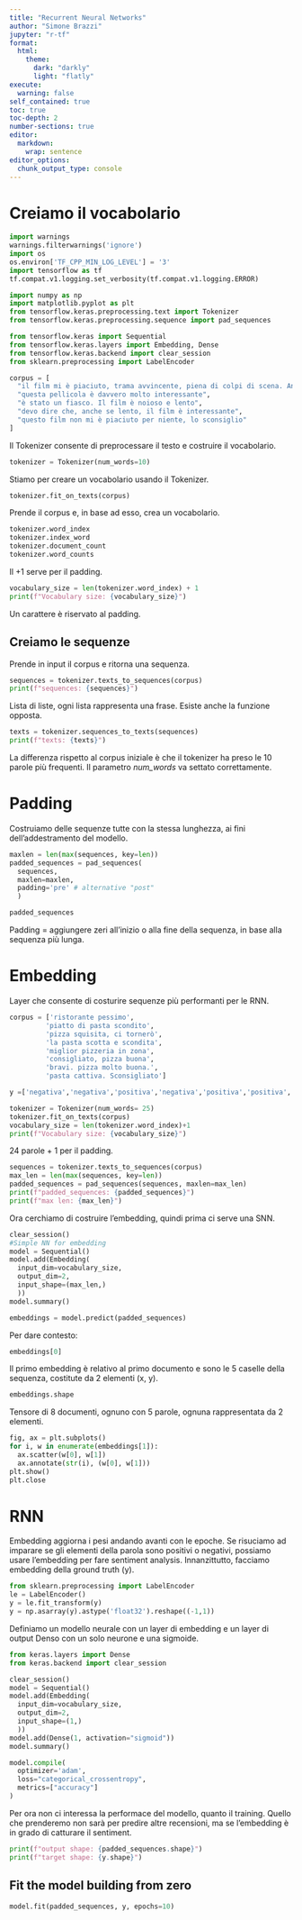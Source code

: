 ```yaml
---
title: "Recurrent Neural Networks"
author: "Simone Brazzi"
jupyter: "r-tf"
format:
  html:
    theme:
      dark: "darkly"
      light: "flatly"
execute: 
  warning: false
self_contained: true
toc: true
toc-depth: 2
number-sections: true
editor: 
  markdown: 
    wrap: sentence
editor_options: 
  chunk_output_type: console
---
```


# Creiamo il vocabolario

```python
import warnings
warnings.filterwarnings('ignore')
import os
os.environ['TF_CPP_MIN_LOG_LEVEL'] = '3'
import tensorflow as tf
tf.compat.v1.logging.set_verbosity(tf.compat.v1.logging.ERROR)

import numpy as np
import matplotlib.pyplot as plt
from tensorflow.keras.preprocessing.text import Tokenizer
from tensorflow.keras.preprocessing.sequence import pad_sequences

from tensorflow.keras import Sequential
from tensorflow.keras.layers import Embedding, Dense
from tensorflow.keras.backend import clear_session
from sklearn.preprocessing import LabelEncoder
```

```python
corpus = [
  "il film mi è piaciuto, trama avvincente, piena di colpi di scena. Andatelo a vedere tutti!",
  "questa pellicola è davvero molto interessante",
  "è stato un fiasco. Il film è noioso e lento",
  "devo dire che, anche se lento, il film è interessante",
  "questo film non mi è piaciuto per niente, lo sconsiglio"
]
```

Il Tokenizer consente di preprocessare il testo e costruire il vocabolario.
```python
tokenizer = Tokenizer(num_words=10)
```

Stiamo per creare un vocabolario usando il Tokenizer.
```python
tokenizer.fit_on_texts(corpus)
```

Prende il corpus e, in base ad esso, crea un vocabolario.

```python
tokenizer.word_index
tokenizer.index_word
tokenizer.document_count
tokenizer.word_counts
```

Il +1 serve per il padding.
```python
vocabulary_size = len(tokenizer.word_index) + 1
print(f"Vocabulary size: {vocabulary_size}")
```

Un carattere è riservato al padding.

## Creiamo le sequenze

Prende in input il corpus e ritorna una sequenza.
```python
sequences = tokenizer.texts_to_sequences(corpus)
print(f"sequences: {sequences}")
```

Lista di liste, ogni lista rappresenta una frase. Esiste anche la funzione opposta.

```python
texts = tokenizer.sequences_to_texts(sequences)
print(f"texts: {texts}")
```

La differenza rispetto al corpus iniziale è che il tokenizer ha preso le 10 parole più frequenti. Il parametro *num_words* va settato correttamente.

# Padding

Costruiamo delle sequenze tutte con la stessa lunghezza, ai fini dell'addestramento del modello.

```python
maxlen = len(max(sequences, key=len))
padded_sequences = pad_sequences(
  sequences,
  maxlen=maxlen,
  padding='pre' # alternative "post"
  )

padded_sequences
```

Padding = aggiungere zeri all'inizio o alla fine della sequenza, in base alla sequenza più lunga.

# Embedding

Layer che consente di costurire sequenze più performanti per le RNN.

```python
corpus = ['ristorante pessimo',
         'piatto di pasta scondito',
         'pizza squisita, ci tornerò',
         'la pasta scotta e scondita',
         'miglior pizzeria in zona',
         'consigliato, pizza buona',
         'bravi. pizza molto buona.',
         'pasta cattiva. Sconsigliato']

y =['negativa','negativa','positiva','negativa','positiva','positiva','positiva','negativa']
```

```python
tokenizer = Tokenizer(num_words= 25)
tokenizer.fit_on_texts(corpus)
vocabulary_size = len(tokenizer.word_index)+1
print(f"Vocabulary size: {vocabulary_size}")
```

24 parole + 1 per il padding.

```python
sequences = tokenizer.texts_to_sequences(corpus)
max_len = len(max(sequences, key=len))
padded_sequences = pad_sequences(sequences, maxlen=max_len)
print(f"padded_sequences: {padded_sequences}")
print(f"max len: {max_len}")
```

Ora cerchiamo di costruire l'embedding, quindi prima ci serve una SNN.
```python
clear_session()
#Simple NN for embedding
model = Sequential()
model.add(Embedding(
  input_dim=vocabulary_size,
  output_dim=2,
  input_shape=(max_len,)
  ))
model.summary()
```

```python
embeddings = model.predict(padded_sequences)
```

Per dare contesto:
```python
embeddings[0]
```

Il primo embedding è relativo al primo documento e sono le 5 caselle della sequenza, costitute da 2 elementi (x, y).

```python
embeddings.shape
```

Tensore di 8 documenti, ognuno con 5 parole, ognuna rappresentata da 2 elementi.

```python
fig, ax = plt.subplots()
for i, w in enumerate(embeddings[1]):
  ax.scatter(w[0], w[1])
  ax.annotate(str(i), (w[0], w[1]))
plt.show()
plt.close
```

# RNN

Embedding aggiorna i pesi andando avanti con le epoche. Se risuciamo ad imparare se gli elementi della parola sono positivi o negativi, possiamo usare l'embedding per fare sentiment analysis.
Innanzittutto, facciamo embedding della ground truth (y).


```python
from sklearn.preprocessing import LabelEncoder
le = LabelEncoder()
y = le.fit_transform(y)
y = np.asarray(y).astype('float32').reshape((-1,1))
```

Definiamo un modello neurale con un layer di embedding e un layer di output Denso con un solo neurone e una sigmoide.


```python
from keras.layers import Dense
from keras.backend import clear_session

clear_session()
model = Sequential()
model.add(Embedding(
  input_dim=vocabulary_size,
  output_dim=2,
  input_shape=(1,)
  ))
model.add(Dense(1, activation="sigmoid"))
model.summary()
```

```python
model.compile(
  optimizer='adam',
  loss="categorical_crossentropy",
  metrics=["accuracy"]
)
```

Per ora non ci interessa la performace del modello, quanto il training. Quello che prenderemo non sarà per predire altre recensioni, ma se l'embedding è in grado di catturare il sentiment.

```python
print(f"output shape: {padded_sequences.shape}")
print(f"target shape: {y.shape}")
```

## Fit the model building from zero

```python
model.fit(padded_sequences, y, epochs=10)
```
